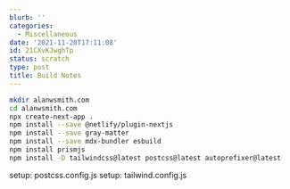 ```yaml
---
blurb: ''
categories:
  - Miscellaneous
date: '2021-11-20T17:11:08'
id: 21CXvKJwghTp
status: scratch
type: post
title: Build Notes
---
```


```bash
mkdir alanwsmith.com
cd alanwsmith.com
npx create-next-app .
npm install --save @netlify/plugin-nextjs
npm install --save gray-matter
npm install --save mdx-bundler esbuild
npm install prismjs
npm install -D tailwindcss@latest postcss@latest autoprefixer@latest
```


setup: postcss.config.js 
setup: tailwind.config.js







